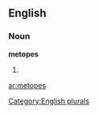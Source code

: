 ==English==

===Noun===
'''metopes'''

# {{plural of|[[metope]]}}

[[Category:English plurals]]

[[ar:metopes]]